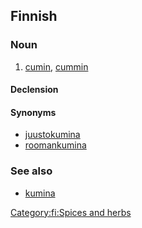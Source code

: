 ==Finnish==

===Noun===
{{fi-noun}}

# [[cumin]], [[cummin]] {{gloss|spice}}

====Declension====
{{fi-decl-kala|jeer}}

====Synonyms====
* [[juustokumina]]
* [[roomankumina]]

===See also===
* [[kumina#Etymology 2|kumina]]

[[Category:fi:Spices and herbs]]